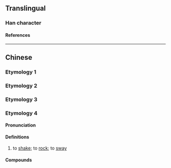 {{character info/new}}
==Translingual==

===Han character===
{{Han char|rn=64|rad=手|as=10|sn=13|four=51040|canj=QJJJ|ids=⿰扌軒}}

====References====
{{Han ref|kx=0447.110|dkj=12490|dj=0798.030|hdz=31929.080|uh=641F}}

----

==Chinese==

===Etymology 1===
{{zh-see|掀|v}}

===Etymology 2===
{{zh-see|攇|v}}

===Etymology 3===
{{zh-see|摲|v}}

===Etymology 4===
{{zh-forms|alt=顯}}

====Pronunciation====
{{zh-pron
|mn=hián
|cat=v
}}

====Definitions====
{{zh-hanzi}}

# {{lb|zh|Hokkien}} to [[shake]]; to [[rock]]; to [[sway]]

====Compounds====
{{zh-der|𢲸𢲸搟|𢲸搟}}